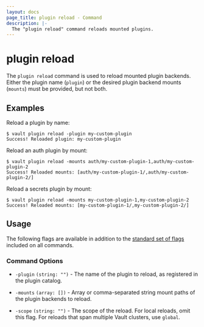 ```yaml
---
layout: docs
page_title: plugin reload - Command
description: |-
  The "plugin reload" command reloads mounted plugins.
---
```


# plugin reload

The `plugin reload` command is used to reload mounted plugin backends. Either
the plugin name (`plugin`) or the desired plugin backend mounts (`mounts`)
must be provided, but not both.

## Examples

Reload a plugin by name:

```shell-session
$ vault plugin reload -plugin my-custom-plugin
Success! Reloaded plugin: my-custom-plugin
```

Reload an auth plugin by mount:

```shell-session
$ vault plugin reload -mounts auth/my-custom-plugin-1,auth/my-custom-plugin-2
Success! Reloaded mounts: [auth/my-custom-plugin-1/,auth/my-custom-plugin-2/]
```

Reload a secrets plugin by mount:

```shell-session
$ vault plugin reload -mounts my-custom-plugin-1,my-custom-plugin-2
Success! Reloaded mounts: [my-custom-plugin-1/,my-custom-plugin-2/]
```

## Usage

The following flags are available in addition to the [standard set of
flags](/docs/commands) included on all commands.

### Command Options

- `-plugin` `(string: "")` - The name of the plugin to reload, as registered in
  the plugin catalog.

- `-mounts` `(array: [])` - Array or comma-separated string mount paths of the
  plugin backends to reload.

- `-scope` `(string: "")` - The scope of the reload. For local reloads, omit this flag.
  For reloads that span multiple Vault clusters, use `global`.
